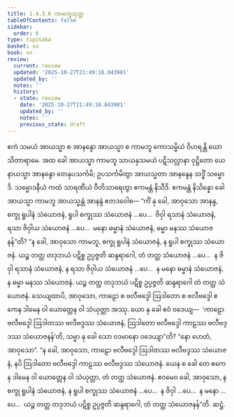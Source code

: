 ```yaml
---
title: 1.4.3.6 ကာမဘူသုတ္တ
tableOfContents: false
sidebar:
  order: 6
type: tipitaka
basket: su
book: sn
review:
  current: review
  updated: '2025-10-27T21:49:18.043981'
  updated_by: ''
  notes: ''
  history:
  - state: review
    date: '2025-10-27T21:49:18.043981'
    updated_by: ''
    notes: ''
    previous_state: draft
---
```



<ReviewStatus review={frontmatter.review} showDetails={true} />

<HypothesisAnnotation frontmatter={frontmatter} />

<DynamicBreadcrumb />

<Division number="233" book="sn" e="ch" v="18" p="313">

<Paragraph number="964" book="sn">
ဧကံ သမယံ အာယသ္မာ စ အာနန္ဒော အာယသ္မာ စ ကာမဘူ ကောသမ္ဗိယံ ဝိဟရန္တိ ဃောသိတာရာမေ. အထ ခေါ အာယသ္မာ ကာမဘူ သာယနှသမယံ ပဋိသလ္လာနာ ဝုဋ္ဌိတော ယေနာယသ္မာ အာနန္ဒော တေနုပသင်္ကမိ; ဥပသင်္ကမိတွာ အာယသ္မတာ အာနန္ဒေန သဒ္ဓိံ သမ္မောဒိ. သမ္မောဒနီယံ ကထံ သာရဏီယံ ဝီတိသာရေတွာ ဧကမန္တံ နိသီဒိ. ဧကမန္တံ နိသိန္နော ခေါ အာယသ္မာ ကာမဘူ အာယသ္မန္တံ အာနန္ဒံ ဧတဒဝေါစ—
</Paragraph>

<Paragraph number="965" book="sn">
“ကိံ နု ခေါ, အာဝုသော အာနန္ဒ, စက္ခု ရူပါနံ သံယောဇနံ, ရူပါ စက္ခုဿ သံယောဇနံ …ပေ…  ဇိဝှါ ရသာနံ သံယောဇနံ, ရသာ ဇိဝှါယ သံယောဇနံ …ပေ…  မနော ဓမ္မာနံ သံယောဇနံ, ဓမ္မာ မနဿ သံယောဇနန်”တိ?
</Paragraph>

<Paragraph number="966" book="sn">
“န ခေါ, အာဝုသော ကာမဘူ, စက္ခု ရူပါနံ သံယောဇနံ, န ရူပါ စက္ခုဿ သံယောဇနံ. ယဉ္စ တတ္ထ တဒုဘယံ ပဋိစ္စ ဥပ္ပဇ္ဇတိ ဆန္ဒရာဂေါ, တံ တတ္ထ သံယောဇနံ …ပေ…  န ဇိဝှါ ရသာနံ သံယောဇနံ, န ရသာ ဇိဝှါယ သံယောဇနံ …ပေ…  န မနော ဓမ္မာနံ သံယောဇနံ, န ဓမ္မာ မနဿ သံယောဇနံ. ယဉ္စ တတ္ထ တဒုဘယံ ပဋိစ္စ ဥပ္ပဇ္ဇတိ ဆန္ဒရာဂေါ တံ တတ္ထ သံယောဇနံ.
</Paragraph>

<Paragraph number="967" book="sn">
သေယျထာပိ, အာဝုသော, ကာဠော စ ဗလီဗဒ္ဒေါ ဩဒါတော စ ဗလီဗဒ္ဒေါ ဧကေန ဒါမေန ဝါ ယောတ္တေန ဝါ သံယုတ္တာ အဿု. ယော နု ခေါ ဧဝံ ဝဒေယျ—  ‘ကာဠော ဗလီဗဒ္ဒေါ ဩဒါတဿ ဗလီဗဒ္ဒဿ သံယောဇနံ, ဩဒါတော ဗလီဗဒ္ဒေါ ကာဠဿ ဗလီဗဒ္ဒဿ သံယောဇနန်’တိ, သမ္မာ နု ခေါ သော ဝဒမာနော ဝဒေယျာ”တိ? “နော ဟေတံ, အာဝုသော”. “န ခေါ, အာဝုသော, ကာဠော ဗလီဗဒ္ဒေါ ဩဒါတဿ ဗလီဗဒ္ဒဿ သံယောဇနံ, နပိ ဩဒါတော ဗလီဗဒ္ဒေါ ကာဠဿ ဗလီဗဒ္ဒဿ သံယောဇနံ. ယေန စ ခေါ တေ ဧကေန ဒါမေန ဝါ ယောတ္တေန ဝါ သံယုတ္တာ, တံ တတ္ထ သံယောဇနံ. ဧဝမေဝ ခေါ, အာဝုသော, န စက္ခု ရူပါနံ သံယောဇနံ, န ရူပါ စက္ခုဿ သံယောဇနံ …ပေ…  န ဇိဝှါ …ပေ…  န မနော …ပေ…  ယဉ္စ တတ္ထ တဒုဘယံ ပဋိစ္စ ဥပ္ပဇ္ဇတိ ဆန္ဒရာဂေါ, တံ တတ္ထ သံယောဇနန်”တိ.

</Paragraph>
</Division>

<Paragraph number="968" type="center" book="sn">
ဆဋ္ဌံ.
</Paragraph>